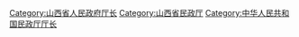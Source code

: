 [[Category:山西省人民政府厅长|Category:山西省人民政府厅长]]
[[Category:山西省民政厅|Category:山西省民政厅]]
[[Category:中华人民共和国民政厅厅长|Category:中华人民共和国民政厅厅长]]